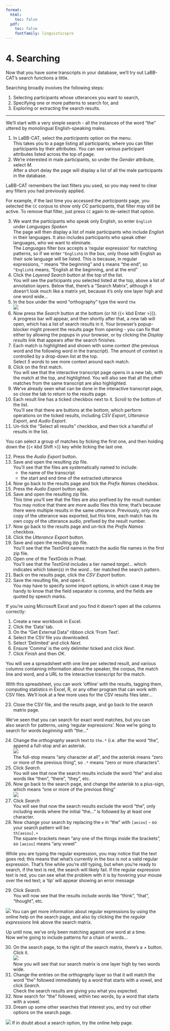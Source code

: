 ```yaml
---
format:
  html:
    toc: false
  pdf: 
    toc: false
    fontfamily: linguisticspro
---
```

# 4. Searching

Now that you have some transcripts in your database, we'll try out
LaBB-CAT's search functions a little.

Searching broadly involves the following steps:

1.  Selecting participants whose utterances you want to search,
2.  Specifying one or more patterns to search for, and
3.  Exploring or extracting the search results.

---

We'll start with a very simple search - all the instances of the word
"the" uttered by monolingual English-speaking males.

(@) In LaBB-CAT, select the *participants* option on the menu.\
    This takes you to a page listing all participants, where you can
    filter participants by their attributes. You can see various
    participant attributes listed across the top of page.
(@) We're interested in male participants, so under the *Gender* attribute,
    select *M*.\
    After a short delay the page will display a list of all the male
    participants in the database.
    
:::{.callout-tip}
LaBB-CAT remembers the last filters you used, so you may need to clear any filters you had previously applied.

For example, if the last time you accessed the *participants* page, you selected the `CC` corpus to show only *CC* participants, that filter may still be active. To remove that filter, just press `CC` again to de-select that option.
:::

(@) We want the participants who speak only English, so enter `English`
    under *Languages Spoken*\
    The page will then display a list of male participants who include
    *English* in their languages. It also includes participants who
    speak other languages, who we want to eliminate.\
    The *Languages* filter box accepts a 'regular expression' for matching patterns,
    so if we enter `^English$` in the box, only those with English as their sole
    language will be listed. This is because, in regular expressions,
    `^` means "the beginning" and `$` means "the end", so
    `^English$` means, "English at the beginning, and at the end"
(@) Click the *Layered Search* button at the top of the list.\
    You will see the participants you selected listed at the top, above
    a list of annotation layers. Below that, there's a "Search Matrix",
    although it doesn't look much like a matrix yet, because it's only
    one layer high and one word wide...
(@) In the box under the word "orthography" type the word `the`\
    ![](orthography-the.png)
(@) Now press the *Search* button at the bottom (or hit {{< kbd Enter >}}).\
    A progress bar will appear, and then shortly after that, a new tab
    will open, which has a list of search results in it. Your browser's
    popup-blocker might prevent the results page from opening - you can
    fix that either by allowing the popups in your browser, or by
    clicking the *Display results* link that appears after the search
    finishes.
(@) Each match is highlighted and shown with some context (the previous
    word and the following word in the transcript). The amount of
    context is controlled by a drop-down list at the top.\
    Select *5 words* to see more context around each match.
(@) Click on the first match.\
    You will see that the interactive transcript page opens in a new
    tab, with the match at the top, and highlighted. You will
    also see that all the other matches from the same transcript are
    also highlighted.
(@) We've already seen what can be done in the interactive transcript
    page, so close the tab to return to the results page.
(@) Each result line has a ticked checkbox next to it. Scroll to the
    bottom of the list.\
    You'll see that there are buttons at the bottom, which perform
    operations on the ticked results, including *CSV Export*, *Utterance
    Export*, and *Audio Export*.
(@) Un-tick the "Select all results" checkbox, and then tick a handful
    of results in the list.

::: {.callout-tip}
You can select a group of matches by ticking the first one,
and then holding down the {{< kbd Shift >}} key while ticking the last
one.
:::

(@) Press the *Audio Export* button.
(@) Save and open the resulting zip file.\
    You'll see that the files are systematically named to include:
    -   the name of the transcript
    -   the start and end time of the extracted utterance
(@) Now go back to the results page and tick the *Prefix Names*
    checkbox.
(@) Press the *Audio Export* button again.
(@) Save and open the resulting zip file.\
    This time you'll see that the files are also prefixed by the result
    number.\
    You may notice that there are more audio files this time; that's
    because there were multiple results in the same utterance.
    Previously, only one copy of the utterance was exported, but this
    time, each match has its own copy of the utterance audio, prefixed
    by the result number.
(@) Now go back to the results page and un-tick the *Prefix Names*
    checkbox.
(@) Click the *Utterance Export* button.
(@) Save and open the resulting zip file.\
    You'll see that the TextGrid names match the audio file names in
    the first zip file.
(@) Open one of the TextGrids in Praat.\
    You'll see that the TextGrid includes a tier named *target...*
    which indicates which token(s) in the *word...* tier matched the
    search pattern.
(@) Back on the results page, click the *CSV Export* button.
(@) Save the resulting file, and open it.\
    You may have to specify some import options, in which case it may be
    handy to know that the field separator is comma, and the fields are
    quoted by speech marks.

::: {.callout-note}
If you're using Microsoft Excel and you find it doesn't
open all the columns correctly:

1.  Create a new workbook in Excel.
2.  Click the 'Data' tab.
3.  On the "Get External Data" ribbon click 'From Text'.
4.  Select the CSV file you downloaded.
5.  Select 'Delimited' and click *Next*.
6.  Ensure 'Comma' is the only delimiter ticked and click *Next*.
7.  Click *Finish* and then *OK*.

:::
    
You will see a spreadsheet with one line per selected result,
and various columns containing information about the speaker,
the corpus, the match line and word, and a URL to the
interactive transcript for the match.

With this spreadsheet, you can work 'offline' with the
results, tagging them, computing statistics in Excel, R, or any
other program that can work with CSV files. We'll look at a few
more uses for the CSV results files later...

(@) Close the CSV file, and the results page, and go back to the search
    matrix page.
    
We've seen that you can search for exact word matches, but you can
also search for patterns, using 'regular expressions'. Now we're
going to search for words *beginning with* "the..."

(@) Change the *orthography* search text to `the.*` (i.e. after the word
    "the", append a full-stop and an asterisk.\
    ![](starts-the.png)\
    The full-stop means "any character at all", and the asterisk means
    "zero or more of the previous thing", so `.*` means "zero or more
    characters".
(@) Click *Search*.\
    You will see that now the search results include the word "the"
    and also words like "then", "there", "they", etc.
(@) Now go back to the search page, and change the asterisk to a
    plus-sign, which means "one or more of the previous thing"\
    ![](prefix-the.png)
(@) Click *Search*\
    You will see that now the search results exclude the word "the",
    only including words where the initial "the\..." is followed by at
    least one character.
(@) Now change your search by replacing the `e` in "the" with
    `[aeiou]` - so your search pattern will be:\
    `th[aeiou].+`\
    The square-brackets mean "any one of the things inside the
    brackets", so `[aeiou]` means "any vowel"

::: {.callout-note}
While you are typing the regular expression, you may notice
that the text goes red; this means that what's currently in the box
is not a valid regular expression. That's fine while you're still
typing, but when you're ready to search, if the text is red, the
search will likely fail. If the regular expression text is red, you
can see what the problem with it is by hovering your mouse over the
red text; a 'tip' will appear showing an error message
:::

(@) Click *Search*.\
    You will now see that the results include words like "think",
    "that", "thought", etc.
    
::: {.callout-tip}
![](help.png) You can get more information about regular expressions
by using the online help on the search page, and also by clicking
the the *regular expressions* link above the search matrix.\
:::

Up until now, we've only been matching against one word at a time.
Now we're going to include patterns for a chain of words...\

(@) On the search page, to the right of the search matrix, there's a
    *+* button. Click it.\
    ![](two-words-wide.png)    \
    Now you will see that our search matrix is one layer high by two
    words wide.
(@) Change the entries on the *orthography* layer so that it will match
    the word "the" followed immediately by a word that starts with a
    vowel, and click *Search*.\
    Check the search results are giving you what you expected.
(@) Now search for "the" followed, within two words, by a word that
    starts with a vowel.
(@) Dream up some other searches that interest you, and try out other
    options on the search page.

::: {.callout-tip}
![](help.png) If in doubt about a search option, try the online help page.
:::
